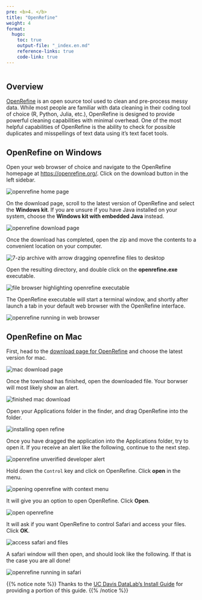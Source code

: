 ```yaml
---
pre: <b>4. </b>
title: "OpenRefine"
weight: 4
format:
  hugo:
    toc: true
    output-file: "_index.en.md"
    reference-links: true
    code-link: true
---
```


```r

```

## Overview

[OpenRefine](https://openrefine.org/) is an open source tool used to clean and pre-process messy data. While most people are familiar with data cleaning in their coding tool of choice (R, Python, Julia, etc.), OpenRefine is designed to provide powerful cleaning capabilities with minimal overhead. One of the most helpful capabilities of OpenRefine is the ability to check for possible duplicates and misspellings of text data using it's text facet tools.

## OpenRefine on Windows

Open your web browser of choice and navigate to the OpenRefine homepage at [https://openrefine.org/](https://openrefine.org/){rel="noopener noreferrer" target="_blank"}. Click on the download button in the left sidebar.

![](img/win_or_install_1.jpg "openrefine home page")

On the download page, scroll to the latest version of OpenRefine and select the **Windows kit**. If you are unsure if you have Java installed on your system, choose the **Windows kit with embedded Java** instead.

![](img/win_or_install_2.jpg "openrefine download page")

Once the download has completed, open the zip and move the contents to a convenient location on your computer.

![](img/win_or_install_3.jpg "7-zip archive with arrow dragging openrefine files to desktop")

Open the resulting directory, and double click on the **openrefine.exe** executable.

![](img/win_or_install_4.jpg "file browser highlighting openrefine executable")

The OpenRefine executable will start a terminal window, and shortly after launch a tab in your default web browser with the OpenRefine interface.
 
![](img/win_or_install_5.jpg "openrefine running in web browser")

## OpenRefine on Mac

First, head to the [download page for OpenRefine](https://openrefine.org/download.html){rel="noopener noreferrer" target="_blank"} and choose the latest version for mac.

![](img/mac_1.png "mac download page")

Once the townload has finished, open the downloaded file. Your borwser will most likely show an alert.

![](img/mac_2.png "finished mac download")

Open your Applications folder in the finder, and drag OpenRefine into the folder.

![](img/mac_3.png "installing open refine")

Once you have dragged the application into the Applications folder, try to open it. If you receive an alert like the following, continue to the next step.

![](img/mac_4.png "openrefine unverified developer alert")

Hold down the `Control` key and click on OpenRefine. Click **open** in the menu.

![](img/mac_5.png "opening openrefine with context menu")

It will give you an option to open OpenRefine. Click **Open**.

![](img/mac_6.png "open openrefine")

It will ask if you want OpenRefine to control Safari and access your files. Click **OK**.

![](img/mac_7.png "access safari and files")

A safari window will then open, and should look like the following. If that is the case you are all done!

![](img/mac_8.png "openrefine running in safari")

{{% notice note %}}
Thanks to the <a href="https://datalab.ucdavis.edu/install-guide/">UC Davis DataLab's Install Guide</a> for providing a portion of this guide.
{{% /notice %}}